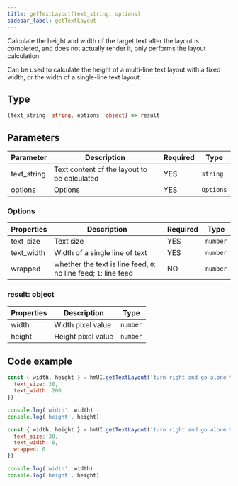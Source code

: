 ```yaml
---
title: getTextLayout(text_string, options)
sidebar_label: getTextLayout
---
```


Calculate the height and width of the target text after the layout is completed, and does not actually render it, only performs the layout calculation.

Can be used to calculate the height of a multi-line text layout with a fixed width, or the width of a single-line text layout.

## Type

```ts
(text_string: string, options: object) => result
```

## Parameters

| Parameter   | Description                                 | Required | Type      |
| ----------- | ------------------------------------------- | -------- | --------- |
| text_string | Text content of the layout to be calculated | YES      | `string`  |
| options     | Options                                     | YES      | `Options` |

### Options

| Properties | Description                    | Required | Type     |
| ---------- | ------------------------------ | -------- | -------- |
| text_size  | Text size                      | YES      | `number` |
| text_width | Width of a single line of text | YES      | `number` |
| wrapped | whether the text is line feed, `0`: no line feed; `1`: line feed | NO | `number` |

### result: object

| Properties | Description        | Type     |
| ---------- | ------------------ | -------- |
| width      | Width pixel value  | `number` |
| height     | Height pixel value | `number` |

## Code example

```js
const { width, height } = hmUI.getTextLayout('turn right and go alone the road', {
  text_size: 30,
  text_width: 200
})

console.log('width', width)
console.log('height', height)
```

```js
const { width, height } = hmUI.getTextLayout('turn right and go alone the road', {
  text_size: 30,
  text_width: 0,
  wrapped: 0
})

console.log('width', width)
console.log('height', height)
```
